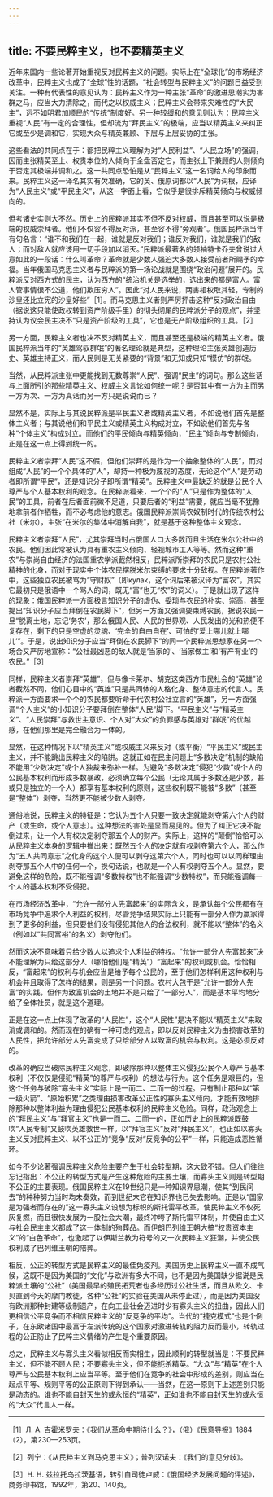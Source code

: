 ```yaml
---
---
---
```

title: 不要民粹主义，也不要精英主义
---




近年来国内一些论著开始重视反对民粹主义的问题。实际上在“全球化”的市场经济改革中，民粹主义也成了“全球”性的话题，“社会转型与民粹主义”的问题日益受到关注。一种有代表性的意见认为：民粹主义作为一种主张“革命”的激进思潮实为害群之马，应当大力清除之，而代之以权威主义；民粹主义会带来灾难性的“大民主”，远不如明君加顺民的“传统”制度好。另一种较缓和的意见则认为：民粹主义重视“人民”有一定的合理性，但却流为“拜民主义”的极端，应当以精英主义来纠正它或至少是调和它，实现大众与精英兼顾、下层与上层妥协的主张。

这些看法的共同点在于：都把民粹主义理解为对“人民利益”、“人民立场”的强调，因而主张精英至上、权贵本位的人倾向于全盘否定它，而主张上下兼顾的人则倾向于否定其极端并调和之。这一共同点恐怕是从“民粹主义”这一名词给人的印象而来。民粹主义这一译名其实有欠准确，它的英、俄原词都以“人民”为词根，应译为“人民主义”或“平民主义”，从这一字面上看，它似乎是很排斥精英倾向与权威倾向的。

但考诸史实则大不然。历史上的民粹派其实不但不反对权威，而且甚至可以说是极端的权威崇拜者。他们不仅容不得反对派，甚至容不得“旁观者”。俄国民粹派当年有句名言：“谁不和我们在一起，谁就是反对我们；谁反对我们，谁就是我们的敌人；而对敌人就应该用一切手段加以消灭。”民粹派最著名的领袖特卡乔夫曾说过大意如此的一段话：什么叫革命？革命就是少数人强迫大多数人接受前者所赐予的幸福。当年俄国马克思主义者与民粹派的第一场论战就是围绕“政治问题”展开的。民粹派反对西方式的民主，认为西方的“统治机关是选举的，选出来的都是富人。富人管事情很不公道，他们欺压穷人”。因此“对人民来说，两害相权取其轻，专制的沙皇还比立宪的沙皇好些”［1］。而马克思主义者则严厉抨击这种“反对政治自由（据说这只能使政权转到资产阶级手里）的彻头彻尾的民粹派分子的观点”，并坚持认为议会民主决不“只是资产阶级的工具”，它也是无产阶级组织的工具。［2］

另一方面，民粹主义者也决不反对精英主义，而且甚至还是极端的精英主义者。俄国民粹派当年的“英雄驾驭群氓”的著名理论就是典型，这种理论主张英雄创造历史、英雄主持正义，而人民则是无关紧要的“背景”和无知或只知“模仿”的群氓。

当然，从民粹派主张中更能找到无数尊崇“人民”、强调“民主”的词句。那么这些话与上面所引的那些精英主义、权威主义言论如何统一呢？是否其中有一方为主而另一方为次、一方为真话而另一方只是说说而已？

显然不是，实际上与其说民粹派是平民主义者或精英主义者，不如说他们首先是整体主义者；与其说他们和平民主义或精英主义构成对立，不如说他们首先与各种“个体主义”构成对立。而他们的平民倾向与精英倾向，“民主”倾向与专制倾向，正是在这一点上得到统一的。

民粹主义者崇拜“人民”这不假，但他们崇拜的是作为一个抽象整体的“人民”，而对组成“人民”的一个个具体的“人”，却持一种极为蔑视的态度，无论这个“人”是劳动者即所谓“平民”，还是知识分子即所谓“精英”。民粹主义中最缺乏的就是公民个人尊严与个人基本权利的观念。在民粹派看来，一个个的“人”只是作为整体的“人民”的工具，前者在后者面前微不足道，只要后者的“利益”需要，就应当毫不犹豫地拿前者作牺牲，而不必考虑他的意志。俄国民粹派崇尚农奴制时代的传统农村公社（米尔），主张“在米尔的集体中消解自我”，就是基于这种整体主义观念。

民粹主义者崇拜“人民”，尤其崇拜当时占俄国人口大多数而且生活在米尔公社中的农民。他们因此常被认为具有重农主义倾向、轻视城市工人等等。然而这种“重农”与崇尚自由经济的法国重农学派截然相反，民粹派所崇拜的农民只是农村公社精神的化身，而对于现实中个体农民摆脱米尔束缚的要求十分敌视。在民粹派著作中，这些独立农民被骂为“守财奴”（即кулак，这个词后来被汉译为“富农”，其实它最初只是俄语中一个骂人的词，既无“富”也无“农”的词义）。于是就出现了这样的现象：俄国民粹派一方面极言知识分子的虚伪、委琐与农民的朴实、崇高，甚至提出“知识分子应当拜倒在农民脚下”，但另一方面又强调要束缚农民，据说农民一旦“脱离土地，忘记‘务农’，那么俄国人民、人民的世界观、人民发出的光和热便不复存在，剩下的只是空虚的灵魂、‘完全的自由自在’、可怕的‘爱上哪儿就上哪儿’”。于是，说出知识分子应当“拜倒在农民脚下”的同一个民粹派思想家在另一个场合又严厉地宣称：“公社最凶恶的敌人就是‘当家的’、‘当家做主’和‘有产有业’的农民。”［3］

同样，民粹主义者崇拜“英雄”，但与像卡莱尔、胡克这类西方市民社会的“英雄”论者截然不同，他们心目中的“英雄”只是共同体的人格化身、整体意志的代言人。民粹派一方面要求一个个的农民都要听命于代农村公社立言的“英雄”，另一方面强调“个人主义”的小知识分子要拜倒在整体“人民”脚下。“平民主义”与“精英主义”、“人民崇拜”与救世主意识、个人对“大众”的负罪感与英雄对“群氓”的优越感，在他们那里是完全融合为一体的。

显然，在这种情况下以“精英主义”或权威主义来反对（或平衡）“平民主义”或民主主义，并不能跳出民粹主义的陷阱。这就正如在民主问题上“多数决定”机制的缺陷不能用“少数决定”或个人独裁来弥补一样。为避免“多数决定”侵犯“少数”或个人的公民基本权利而形成多数暴政，必须确立每个公民（无论其属于多数还是少数，甚或只是独立的一个人）都享有基本权利的原则，这些权利既不能被“多数”（甚至是“整体”）剥夺，当然更不能被少数人剥夺。

通俗地说，民粹主义的特征是：它认为五个人只要一致决定就能剥夺第六个人的财产（或生命，或个人意志）。这种想法的害处是显而易见的。但为了纠正它决不能倒过来，让一个人有权决定剥夺那五个人的财产。实际上，这样的“颠倒”恰恰可以从民粹主义本身的逻辑中推出来：既然五个人的决定就有权剥夺第六个人，那么作为“五人共同意志”之化身的这个人便可以剥夺这第六个人，同时也可以以同样理由剥夺那五个人中的任何一个，换句话说，也就是一个人有权剥夺五个人。显然，要避免这样的危险，既不能强调“多数特权”也不能强调“少数特权”，而只能强调每一个人的基本权利不受侵犯。

在市场经济改革中，“允许一部分人先富起来”的实际含义，是承认每个公民都有在市场竞争中追求个人利益的权利，尽管竞争结果实际上只能有一部分人作为赢家得到了更多的利益，但只要他们没有侵犯其他人的合法权利，就不能以“整体”的名义（例如以“共同富裕”的名义）剥夺他们。

然而这决不意味着只给少数人以追求个人利益的特权。“允许一部分人先富起来”决不能理解为只给这部分人（哪怕他们是“精英”）“富起来”的权利或机会。恰恰相反，“富起来”的权利与机会应当是给予每个公民的，至于他们怎样利用这种权利与机会并且取得了怎样的结果，则是另一个问题。农村大包干是“允许一部分人先富”的实践，但作为致富机会的土地并不是只给了“一部分人”，而是基本平均地分给了全体社员，就是这个道理。

正是在这一点上体现了改革的“人民性”，这个“人民性”是决不能以“精英主义”来取消或调和的。然而现在的确有一种可虑的观点，即以反对民粹主义为由损害改革的人民性，把允许部分人先富变成了只给部分人以致富的机会与权利。这是必须反对的。

改革的确应当破除民粹主义观念，即破除那种以整体主义侵犯公民个人尊严与基本权利（不仅仅是侵犯“精英”的尊严与权利）的想法与行为。这个任务是艰巨的，但这个任务与破除“寡头主义”实际上是一而二、二而一的过程。只有制止那种以“第一级火箭”、“原始积累”之类理由损害改革公正性的寡头主义倾向，才能有效地排除那种以整体利益为理由侵犯公民基本权利的民粹主义危险。同样，政治观念上的“拜民主义”与“拜官主义”也是一而二、二而一的，正如历史上的民粹派既鼓吹“人民专制”又鼓吹英雄救世一样。以“拜官主义”反对“拜民主义”，也正如以寡头主义反对民粹主义、以不公正的“竞争”反对“反竞争的公平”一样，只能造成恶性循环。

如今不少论著强调民粹主义危险主要产生于社会转型期，这大致不错。但人们往往忘记指出：不公正的转型方式是产生这种危险的主要土壤，而寡头主义则是转型期不公正的主要表现。俄国民粹主义在19世纪只是一种知识界思潮，使其“到民间去”的种种努力当时均未奏效，而到世纪末它在知识界也已失去影响。正是以“国家是为强者而存在的”这一寡头主义设想为标帜的斯托雷平改革，使民粹主义不仅死灰复燃，而且很快发展为一股社会大潮，最终冲垮了斯托雷平体制，并使自由主义与社会民主主义都成了这一体制的殉葬品。而伊朗巴列维王朝大搞“权贵资本主义”的“白色革命”，也激起了以伊斯兰教为符号的又一次民粹主义狂潮，并使公民权利成了巴列维王朝的陪葬。

相反，公正的转型方式是民粹主义的最佳免疫剂。美国历史上民粹主义一直不成气候，这既不是因为美国的“文化”与欧洲有多大不同，也不是因为美国缺少据说是民粹派土壤的“公社”（美国最早的殖民拓荒者也多经历过公社生活，而且从欧文、卡贝直到今天的摩门教徒，各种“公社”的实验在美国从未停止过），而是因为美国没有欧洲那种封建等级制遗产，在向工业社会迈进时少有寡头主义的扭曲，因此人们更相信公平竞争而不相信民粹主义的“反竞争的平均”。当代的“捷克模式”也是个例子，在东欧诸国中最富于左派传统的这个国家对激进转轨的阻力反而最小，转轨过程的公正防止了民粹主义情绪的产生是个重要原因。

总之，民粹主义与寡头主义看似相反而实相生，因此顺利的转型就当是：不要民粹主义，但不能不顾人民；不要寡头主义，但不能扼杀精英。“大众”与“精英”在个人尊严与公民基本权利上应当平等。至于他们在竞争的社会中形成的差别，则应当在起点平等、规则平等的公正原则下得到承认——当然，在这一原则下上述差别只能是动态的。谁也不能自封天生的或永恒的“精英”，正如谁也不能自封天生的或永恒的“大众”代言人一样。



* * *





［1］Л. А. 吉霍米罗夫：《我们从革命中期待什么？》，（俄）《民意导报》1884（2），第230—253页。

［2］列宁：《从民粹主义到马克思主义》；普列汉诺夫：《我们的意见分歧》。

［3］H. H. 兹拉托乌拉茨基语，转引自司徒卢威：《俄国经济发展问题的评述》，商务印书馆，1992年，第20、140页。